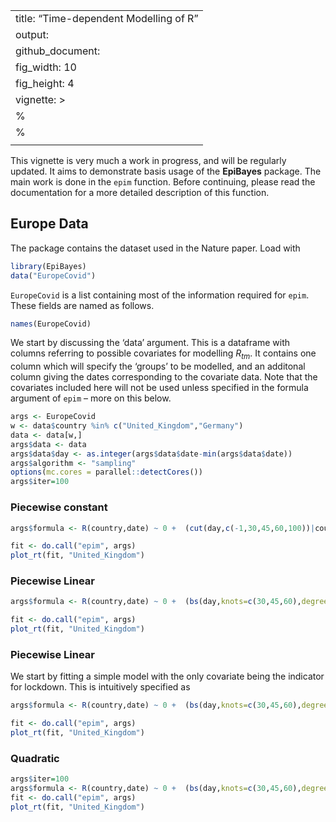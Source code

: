 
---
title: "Time-dependent Modelling of R"
output: 
  github_document:
    fig_width: 10
    fig_height: 4
vignette: >
  %\VignetteIndexEntry{Introduction to EpiBayes}
  %\VignetteEngine{knitr::rmarkdown}
  \usepackage[utf8]{inputenc}
---

This vignette is very much a work in progress, and will be regularly updated. It aims to demonstrate basis usage of the **EpiBayes** package. The main work is done in the `epim` function. Before continuing, please read the documentation for a more detailed description of this function.

## Europe Data

The package contains the dataset used in the Nature paper. Load with 
```r
library(EpiBayes)
data("EuropeCovid")
```
`EuropeCovid` is a list containing most of the information required for `epim`. These fields are named as follows.
```r
names(EuropeCovid)
```
We start by discussing the 'data' argument. This is a dataframe with columns referring to possible covariates for modelling $R_{tm}$. It contains one column which will specify the 'groups' to be modelled, and an additonal column giving the dates corresponding to the covariate data. Note that the covariates included here will not be used unless specified in the formula argument of `epim` -- more on this below.

```r
args <- EuropeCovid
w <- data$country %in% c("United_Kingdom","Germany")
data <- data[w,]
args$data <- data
args$data$day <- as.integer(args$data$date-min(args$data$date))
args$algorithm <- "sampling"
options(mc.cores = parallel::detectCores())
args$iter=100
```

### Piecewise constant



```r
args$formula <- R(country,date) ~ 0 +  (cut(day,c(-1,30,45,60,100))|country)
```



```r
fit <- do.call("epim", args)
plot_rt(fit, "United_Kingdom")
```



### Piecewise Linear


```r
args$formula <- R(country,date) ~ 0 +  (bs(day,knots=c(30,45,60),degree=1,intercept=TRUE)|country)
```

```r
fit <- do.call("epim", args)
plot_rt(fit, "United_Kingdom")
```


### Piecewise Linear

We start by fitting a simple model with the only covariate being the indicator for lockdown. This is intuitively specified as
```r
args$formula <- R(country,date) ~ 0 +  (bs(day,knots=c(30,45,60),degree=1)|country)
```

```r
fit <- do.call("epim", args)
plot_rt(fit, "United_Kingdom")
```



### Quadratic

```r
args$iter=100
args$formula <- R(country,date) ~ 0 +  (bs(day,knots=c(30,45,60),degree=2)|country)
fit <- do.call("epim", args)
plot_rt(fit, "United_Kingdom")
```






